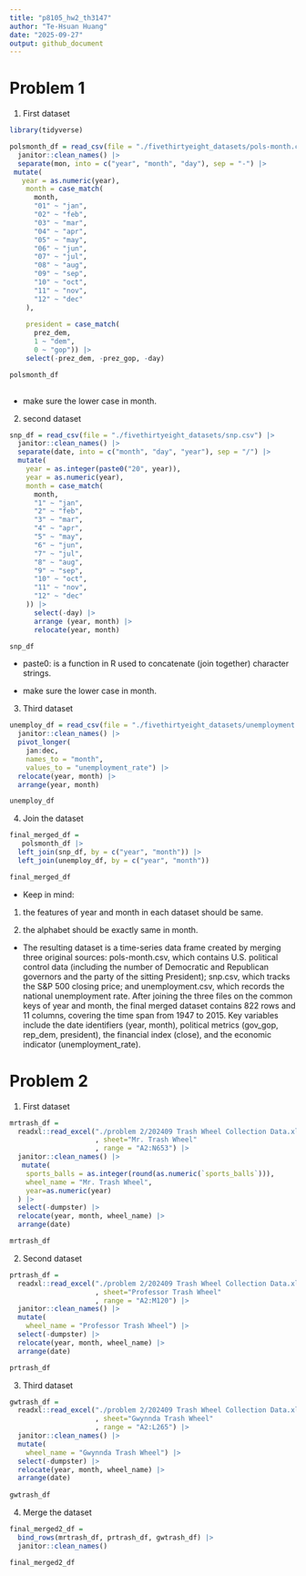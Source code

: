 ```yaml
---
title: "p8105_hw2_th3147"
author: "Te-Hsuan Huang"
date: "2025-09-27"
output: github_document
---
```


# Problem 1

1. First dataset

```r
library(tidyverse)

polsmonth_df = read_csv(file = "./fivethirtyeight_datasets/pols-month.csv") |> 
  janitor::clean_names() |> 
  separate(mon, into = c("year", "month", "day"), sep = "-") |> 
 mutate( 
   year = as.numeric(year),
    month = case_match(
      month,
      "01" ~ "jan",
      "02" ~ "feb",
      "03" ~ "mar",
      "04" ~ "apr",
      "05" ~ "may",
      "06" ~ "jun",
      "07" ~ "jul",
      "08" ~ "aug",
      "09" ~ "sep",
      "10" ~ "oct",
      "11" ~ "nov",
      "12" ~ "dec"
    ), 
    
    president = case_match(
      prez_dem,
      1 ~ "dem",
      0 ~ "gop")) |> 
    select(-prez_dem, -prez_gop, -day)

polsmonth_df
  
```

* make sure the lower case in month.

2. second dataset

```r
snp_df = read_csv(file = "./fivethirtyeight_datasets/snp.csv") |> 
  janitor::clean_names() |> 
  separate(date, into = c("month", "day", "year"), sep = "/") |>
  mutate(
    year = as.integer(paste0("20", year)),
    year = as.numeric(year),
    month = case_match(
      month,
      "1" ~ "jan",
      "2" ~ "feb",
      "3" ~ "mar",
      "4" ~ "apr",
      "5" ~ "may",
      "6" ~ "jun",
      "7" ~ "jul",
      "8" ~ "aug",
      "9" ~ "sep",
      "10" ~ "oct",
      "11" ~ "nov",
      "12" ~ "dec"
    )) |> 
      select(-day) |>
      arrange (year, month) |> 
      relocate(year, month)

snp_df
```

* paste0: is a function in R used to concatenate (join together) character strings.

* make sure the lower case in month.


3. Third dataset

```r
unemploy_df = read_csv(file = "./fivethirtyeight_datasets/unemployment.csv") |> 
  janitor::clean_names() |> 
  pivot_longer(
    jan:dec,
    names_to = "month", 
    values_to = "unemployment_rate") |> 
  relocate(year, month) |>
  arrange(year, month)

unemploy_df
```

4. Join the dataset

```r
final_merged_df = 
   polsmonth_df |>
  left_join(snp_df, by = c("year", "month")) |>
  left_join(unemploy_df, by = c("year", "month"))

final_merged_df
```

* Keep in mind: 

1. the features of year and month in each dataset should be same.

2. the alphabet should be exactly same in month.

* The resulting dataset is a time-series data frame created by merging three original sources: pols-month.csv, which contains U.S. political control data (including the number of Democratic and Republican governors and the party of the sitting President); snp.csv, which tracks the S&P 500 closing price; and unemployment.csv, which records the national unemployment rate. After joining the three files on the common keys of year and month, the final merged dataset contains 822 rows and 11 columns, covering the time span from 1947 to 2015. Key variables include the date identifiers (year, month), political metrics (gov_gop, rep_dem, president), the financial index (close), and the economic indicator (unemployment_rate).


# Problem 2

1. First dataset

```r
mrtrash_df = 
  readxl::read_excel("./problem 2/202409 Trash Wheel Collection Data.xlsx"
                     , sheet="Mr. Trash Wheel"
                     , range = "A2:N653") |> 
  janitor::clean_names() |> 
   mutate(
    sports_balls = as.integer(round(as.numeric(`sports_balls`))),
    wheel_name = "Mr. Trash Wheel",
    year=as.numeric(year)
  ) |> 
  select(-dumpster) |> 
  relocate(year, month, wheel_name) |> 
  arrange(date)

mrtrash_df
```

2. Second dataset

```r
prtrash_df = 
  readxl::read_excel("./problem 2/202409 Trash Wheel Collection Data.xlsx"
                     , sheet="Professor Trash Wheel"
                     , range = "A2:M120") |> 
  janitor::clean_names() |> 
  mutate(
    wheel_name = "Professor Trash Wheel") |> 
  select(-dumpster) |> 
  relocate(year, month, wheel_name) |> 
  arrange(date)

prtrash_df
```

3. Third dataset

```r
gwtrash_df = 
  readxl::read_excel("./problem 2/202409 Trash Wheel Collection Data.xlsx"
                     , sheet="Gwynnda Trash Wheel"
                     , range = "A2:L265") |> 
  janitor::clean_names() |> 
  mutate(
    wheel_name = "Gwynnda Trash Wheel") |> 
  select(-dumpster) |> 
  relocate(year, month, wheel_name) |> 
  arrange(date)
  
gwtrash_df
```

4. Merge the dataset

```r
final_merged2_df = 
  bind_rows(mrtrash_df, prtrash_df, gwtrash_df) |>
  janitor::clean_names()

final_merged2_df
```

